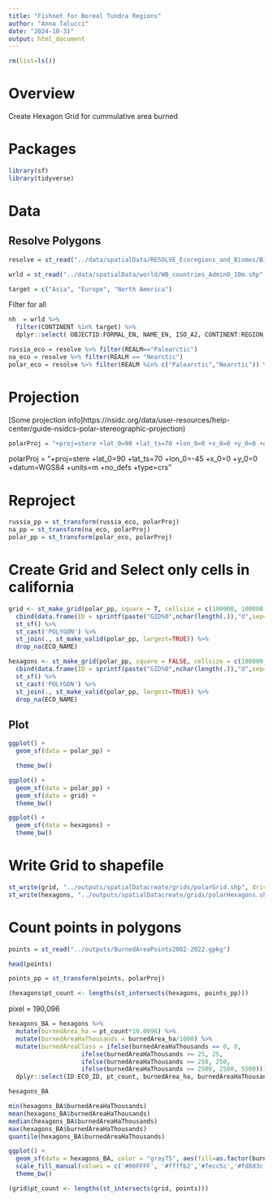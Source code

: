 ```yaml
---
title: "Fishnet for Boreal Tundra Regions"
author: "Anna Talucci"
date: "2024-10-31"
output: html_document
---
```


```r
rm(list=ls())
```

# Overview 
Create Hexagon Grid for cummulative area burned


# Packages

```r
library(sf)
library(tidyverse)
```

# Data

## Resolve Polygons

```r
resolve = st_read("../data/spatialData/RESOLVE_Ecoregions_and_Biomes/Biomes_and_Ecoregions_2017.shp", "Biomes_and_Ecoregions_2017")
```
```r
wrld = st_read("../data/spatialData/world/WB_countries_Admin0_10m.shp", "WB_countries_Admin0_10m")
```
```r
target = c("Asia", "Europe", "North America")
```

Filter for all
```r
nh  = wrld %>% 
  filter(CONTINENT %in% target) %>%
  dplyr::select( OBJECTID:FORMAL_EN, NAME_EN, ISO_A2, CONTINENT:REGION_WB, Shape_Leng:geometry) 
```

```r
russia_eco = resolve %>% filter(REALM=="Palearctic") 
na_eco = resolve %>% filter(REALM == "Nearctic") 
polar_eco = resolve %>% filter(REALM %in% c("Palearctic","Nearctic")) %>% filter(BIOME_NAME %in% c("Tundra","Boreal Forests/Taiga"))
```

# Projection

[Some projection info]https://nsidc.org/data/user-resources/help-center/guide-nsidcs-polar-stereographic-projection)
```r
polarProj = "+proj=stere +lat_0=90 +lat_ts=70 +lon_0=0 +x_0=0 +y_0=0 +datum=WGS84 +units=m +no_defs +type=crs"
```
polarProj = "+proj=stere +lat_0=90 +lat_ts=70 +lon_0=-45 +x_0=0 +y_0=0 +datum=WGS84 +units=m +no_defs +type=crs"

# Reproject

```r
russia_pp = st_transform(russia_eco, polarProj)
na_pp = st_transform(na_eco, polarProj)
polar_pp = st_transform(polar_eco, polarProj)
```



# Create Grid and Select only cells in california

```r
grid <- st_make_grid(polar_pp, square = T, cellsize = c(100000, 100000))%>%
  cbind(data.frame(ID = sprintf(paste("GID%0",nchar(length(.)),"d",sep=""), 1:length(.)))) %>%
  st_sf() %>%
  st_cast('POLYGON') %>%
  st_join(., st_make_valid(polar_pp, largest=TRUE)) %>%
  drop_na(ECO_NAME)

```

```r
hexagons <- st_make_grid(polar_pp, square = FALSE, cellsize = c(100000, 100000))%>%
  cbind(data.frame(ID = sprintf(paste("GID%0",nchar(length(.)),"d",sep=""), 1:length(.)))) %>%
  st_sf() %>%
  st_cast('POLYGON') %>%
  st_join(., st_make_valid(polar_pp, largest=TRUE)) %>%
  drop_na(ECO_NAME)

```


## Plot

```r
ggplot() +
  geom_sf(data = polar_pp) +

  theme_bw()
```

```r
ggplot() +
  geom_sf(data = polar_pp) +
  geom_sf(data = grid) +
  theme_bw()
```

```r
ggplot() +
  geom_sf(data = hexagons) +
  theme_bw()
```
# Write Grid to shapefile

```r
st_write(grid, "../outputs/spatialDatacreate/grids/polarGrid.shp", driver="ESRI Shapefile")
st_write(hexagons, "../outputs/spatialDatacreate/grids/polarHexagons.shp", driver="ESRI Shapefile")
```


# Count points in polygons
```r
points = st_read("../outputs/BurnedAreaPoints2002-2022.gpkg")
```
```r
head(points)
```
```r
points_pp = st_transform(points, polarProj)
```


```r
(hexagons$pt_count <- lengths(st_intersects(hexagons, points_pp)))
```
pixel = 190,096
```r
hexagons_BA = hexagons %>% 
  mutate(burnedArea_ha = pt_count*19.0096) %>% 
  mutate(burnedAreaHaThousands = burnedArea_ha/1000) %>% 
  mutate(burnedAreaClass = ifelse(burnedAreaHaThousands == 0, 0,
                    ifelse(burnedAreaHaThousands >= 25, 25,
                    ifelse(burnedAreaHaThousands >= 250, 250, 
                    ifelse(burnedAreaHaThousands >= 2500, 2500, 5500))))) %>%
  dplyr::select(ID:ECO_ID, pt_count, burnedArea_ha, burnedAreaHaThousands, burnedAreaClass, geometry)
```

```r
hexagons_BA
```
```r
min(hexagons_BA$burnedAreaHaThousands)
mean(hexagons_BA$burnedAreaHaThousands)
median(hexagons_BA$burnedAreaHaThousands)
max(hexagons_BA$burnedAreaHaThousands)
quantile(hexagons_BA$burnedAreaHaThousands)
```

```r
ggplot() +
  geom_sf(data = hexagons_BA, color = "gray75", aes(fill=as.factor(burnedAreaClass))) +
  scale_fill_manual(values = c('#00FFFF', '#ffffb2','#fecc5c','#fd8d3c','#e31a1c')) +
  theme_bw()
```

```r
(grid$pt_count <- lengths(st_intersects(grid, points)))
```